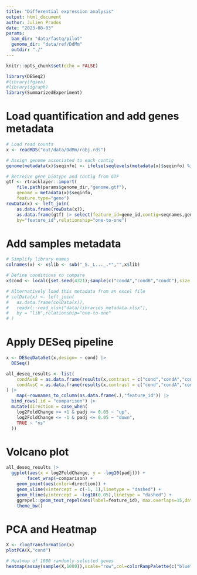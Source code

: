 ```yaml
---
title: "Differential expression analysis"
output: html_document
author: Julien Prados
date: "2023-08-03"
params:
  bam_dir: "data/fastq/pilot"
  genome_dir: "data/ref/DdMm"
  outdir: "./"
---
```


```r
knitr::opts_chunk$set(echo = FALSE)
```


```r
library(DESeq2)
#library(fgsea)
#library(igraph)
library(SummarizedExperiment)
```


# Load quantification and add genes metadata
```r
# Load read counts
x <- readRDS("out/data/DdMm/robj.rds")

# Assign genome associated to each contig
genome(metadata(x)$seqinfo) <- ifelse(seqlevels(metadata(x)$seqinfo) %in% c("NC_010612.1","NC_010604.1"),"Mm","Dd")

# Retreive gene_biotype and contig from GTF
gtf <- rtracklayer::import(
	file.path(params$genome_dir,"genome.gtf"),
	genome = metadata(x)$seqinfo,
	feature.type="gene")
rowData(x) <- left_join(
	as.data.frame(rowData(x)),
	as.data.frame(gtf) |> select(feature_id=gene_id,contig=seqnames,gene_biotype,old_locus_tag,gene),
	by="feature_id",relationship="one-to-one")
```



# Add samples metadata
```r
# Simplify library names
colnames(x) <- x$lib <- sub("_S._L..._.*","",x$lib)

# Define conditions to compare
x$cond <- local({set.seed(4321);sample(c("condA","condB","condC"),size = ncol(x),replace = TRUE)})

# Alternatively load this metadata from an excel file 
# colData(x) <- left_join(
# 	as.data.frame(colData(x)),
# 	readxl::read_xlsx("data/libraries_metadata.xlsx"),
# 	by = "lib",relationship="one-to-one"
# )
```


# Apply DESeq pipeline
```r
x <- DESeqDataSet(x,design= ~ cond) |>
  DESeq()

all_deseq_results <- list(
	condAvsB = as.data.frame(results(x,contrast = c("cond","condA","condB"))),
	condAvsC = as.data.frame(results(x,contrast = c("cond","condA","condC")))
) |>
	map(~rownames_to_column(as.data.frame(.),"feature_id")) |>
  bind_rows(.id = "comparison") |>
  mutate(direction = case_when(
    log2FoldChange >= +1 & padj <= 0.05 ~ "up",
    log2FoldChange <= -1 & padj <= 0.05 ~ "down",
    TRUE ~ "ns"
  ))
```


# Volcano plot
```r
all_deseq_results |>
  ggplot(aes(x = log2FoldChange, y = -log10(padj))) +
		facet_wrap(~comparison) +
    geom_point(aes(color=direction)) +
    geom_vline(xintercept = c(-1, 1),linetype = "dashed") +
    geom_hline(yintercept = -log10(0.05),linetype = "dashed") +
    ggrepel::geom_text_repel(aes(label=feature_id), max.overlaps=15,data=\(x) filter(x,!direction%in%"ns"),size=3) +
    theme_bw()
```




# PCA and Heatmap
```r
X <- rlogTransformation(x)
plotPCA(X,"cond")
```


```r
# Heatmap of 1000 randomly selected genes
heatmap(assay(sample(X,1000)),scale="row",col=colorRampPalette(c("blue","white","red"))(11))
```








